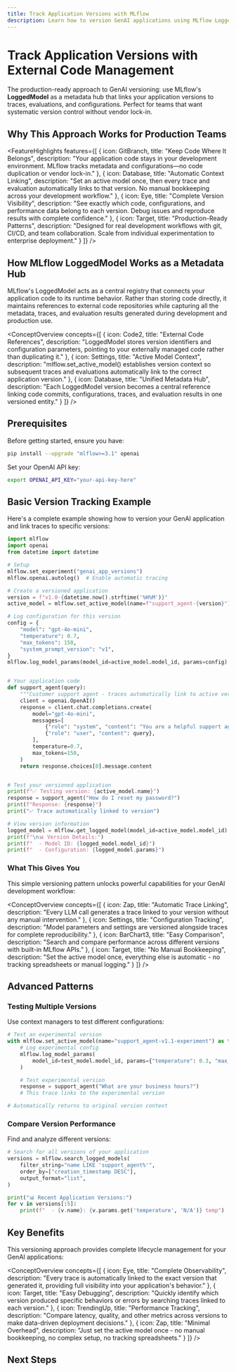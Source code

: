 ```yaml
---
title: Track Application Versions with MLflow
description: Learn how to version GenAI applications using MLflow LoggedModel as a metadata hub, linking external code with traces and evaluations via mlflow.set_active_model().
---
```



# Track Application Versions with External Code Management

The production-ready approach to GenAI versioning: use MLflow's **<APILink fn="mlflow.entities.LoggedModel">LoggedModel</APILink>** as a metadata hub that links your application versions to traces, evaluations, and configurations. Perfect for teams that want systematic version control without vendor lock-in.

## Why This Approach Works for Production Teams

<FeatureHighlights features={[
  {
    icon: GitBranch,
    title: "Keep Code Where It Belongs",
    description: "Your application code stays in your development environment. MLflow tracks metadata and configurations—no code duplication or vendor lock-in."
  },
  {
    icon: Database,
    title: "Automatic Context Linking",
    description: "Set an active model once, then every trace and evaluation automatically links to that version. No manual bookkeeping across your development workflow."
  },
  {
    icon: Eye,
    title: "Complete Version Visibility",
    description: "See exactly which code, configurations, and performance data belong to each version. Debug issues and reproduce results with complete confidence."
  },
  {
    icon: Target,
    title: "Production-Ready Patterns",
    description: "Designed for real development workflows with git, CI/CD, and team collaboration. Scale from individual experimentation to enterprise deployment."
  }
]} />

## How MLflow LoggedModel Works as a Metadata Hub

MLflow's LoggedModel acts as a central registry that connects your application code to its runtime behavior. Rather than storing code directly, it maintains references to external code repositories while capturing all the metadata, traces, and evaluation results generated during development and production use.

<ConceptOverview concepts={[
  {
    icon: Code2,
    title: "External Code References",
    description: "LoggedModel stores version identifiers and configuration parameters, pointing to your externally managed code rather than duplicating it."
  },
  {
    icon: Settings,
    title: "Active Model Context",
    description: "mlflow.set_active_model() establishes version context so subsequent traces and evaluations automatically link to the correct application version."
  },
  {
    icon: Database,
    title: "Unified Metadata Hub",
    description: "Each LoggedModel version becomes a central reference linking code commits, configurations, traces, and evaluation results in one versioned entity."
  }
]} />

## Prerequisites

Before getting started, ensure you have:

```bash
pip install --upgrade "mlflow>=3.1" openai
```

Set your OpenAI API key:

```bash
export OPENAI_API_KEY="your-api-key-here"
```

## Basic Version Tracking Example

Here's a complete example showing how to version your GenAI application and link traces to specific versions:

```python
import mlflow
import openai
from datetime import datetime

# Setup
mlflow.set_experiment("genai_app_versions")
mlflow.openai.autolog()  # Enable automatic tracing

# Create a versioned application
version = f"v1.0-{datetime.now().strftime('%H%M')}"
active_model = mlflow.set_active_model(name=f"support_agent-{version}")

# Log configuration for this version
config = {
    "model": "gpt-4o-mini",
    "temperature": 0.7,
    "max_tokens": 150,
    "system_prompt_version": "v1",
}
mlflow.log_model_params(model_id=active_model.model_id, params=config)


# Your application code
def support_agent(query):
    """Customer support agent - traces automatically link to active version."""
    client = openai.OpenAI()
    response = client.chat.completions.create(
        model="gpt-4o-mini",
        messages=[
            {"role": "system", "content": "You are a helpful support agent."},
            {"role": "user", "content": query},
        ],
        temperature=0.7,
        max_tokens=150,
    )
    return response.choices[0].message.content


# Test your versioned application
print(f"✅ Testing version: {active_model.name}")
response = support_agent("How do I reset my password?")
print(f"Response: {response}")
print("✅ Trace automatically linked to version")

# View version information
logged_model = mlflow.get_logged_model(model_id=active_model.model_id)
print(f"\n📊 Version Details:")
print(f"  - Model ID: {logged_model.model_id}")
print(f"  - Configuration: {logged_model.params}")
```

### What This Gives You

This simple versioning pattern unlocks powerful capabilities for your GenAI development workflow:

<ConceptOverview concepts={[
  {
    icon: Zap,
    title: "Automatic Trace Linking",
    description: "Every LLM call generates a trace linked to your version without any manual intervention."
  },
  {
    icon: Settings,
    title: "Configuration Tracking",
    description: "Model parameters and settings are versioned alongside traces for complete reproducibility."
  },
  {
    icon: BarChart3,
    title: "Easy Comparison",
    description: "Search and compare performance across different versions with built-in MLflow APIs."
  },
  {
    icon: Target,
    title: "No Manual Bookkeeping",
    description: "Set the active model once, everything else is automatic - no tracking spreadsheets or manual logging."
  }
]} />

## Advanced Patterns

### Testing Multiple Versions

Use context managers to test different configurations:

```python
# Test an experimental version
with mlflow.set_active_model(name="support_agent-v1.1-experiment") as test_model:
    # Log experimental config
    mlflow.log_model_params(
        model_id=test_model.model_id, params={"temperature": 0.3, "max_tokens": 100}
    )

    # Test experimental version
    response = support_agent("What are your business hours?")
    # This trace links to the experimental version

# Automatically returns to original version context
```

### Compare Version Performance

Find and analyze different versions:

```python
# Search for all versions of your application
versions = mlflow.search_logged_models(
    filter_string="name LIKE 'support_agent%'",
    order_by=["creation_timestamp DESC"],
    output_format="list",
)

print("📊 Recent Application Versions:")
for v in versions[:5]:
    print(f"  - {v.name}: {v.params.get('temperature', 'N/A')} temp")
```

## Key Benefits

This versioning approach provides complete lifecycle management for your GenAI applications:

<ConceptOverview concepts={[
  {
    icon: Eye,
    title: "Complete Observability",
    description: "Every trace is automatically linked to the exact version that generated it, providing full visibility into your application's behavior."
  },
  {
    icon: Target,
    title: "Easy Debugging",
    description: "Quickly identify which version produced specific behaviors or errors by searching traces linked to each version."
  },
  {
    icon: TrendingUp,
    title: "Performance Tracking",
    description: "Compare latency, quality, and other metrics across versions to make data-driven deployment decisions."
  },
  {
    icon: Zap,
    title: "Minimal Overhead",
    description: "Just set the active model once - no manual bookkeeping, no complex setup, no tracking spreadsheets."
  }
]} />

## Next Steps

<TilesGrid>
  <TileCard
    href="/genai/prompt-version-mgmt/version-tracking/compare-app-versions"
    title="Compare App Versions"
    description="Learn how to analyze performance differences between versions using trace-based comparison"
    icon={BarChart3}
  />
  <TileCard
    href="/genai/prompt-version-mgmt/version-tracking/quickstart"
    title="Version Tracking Quickstart"
    description="Get started quickly with a hands-on guide to version tracking in MLflow"
    icon={PlayCircle}
  />
</TilesGrid>
